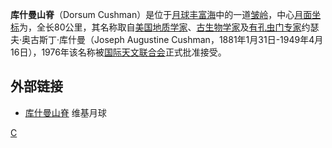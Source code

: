 '''库什曼山脊'''（Dorsum Cushman）是位于[[月球|月球]][[丰富海|丰富海]]中的一道[[皱岭|皱岭]]，中心[[月面坐标|月面坐标]]为，全长80公里，其名称取自[[美国|美国]][[地质学家|地质学家]]、[[古生物学|古生物学家]]及[[有孔虫门|有孔虫门专家]]约瑟夫·奥古斯丁·库什曼（Joseph Augustine Cushman，1881年1月31日-1949年4月16日），1976年该名称被[[国际天文联合会|国际天文联合会]]正式批准接受。

==外部链接==
* [http://the-moon.wikispaces.com/Dorsum+Cushman 库什曼山脊] {{Wayback|url=http://the-moon.wikispaces.com/Dorsum+Cushman |date=20180530152117 }} 维基月球

[[Category:月球山脊|C]]


{{moon-stub}}